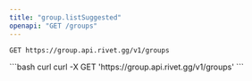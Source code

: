 ```yaml
---
title: "group.listSuggested"
openapi: "GET /groups"
---
```


```
GET https://group.api.rivet.gg/v1/groups
```


<RequestExample>
```bash curl
curl -X GET 'https://group.api.rivet.gg/v1/groups'
```
</RequestExample>
